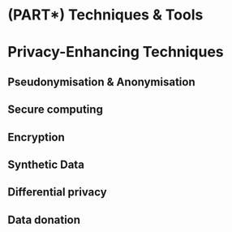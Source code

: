 # (PART\*) Techniques & Tools {-} 

# Privacy-Enhancing Techniques {#privacy-enchancing-techniques}

## Pseudonymisation & Anonymisation {#pseudonymisation-anonymisation}

## Secure computing

## Encryption

## Synthetic Data

## Differential privacy

## Data donation
